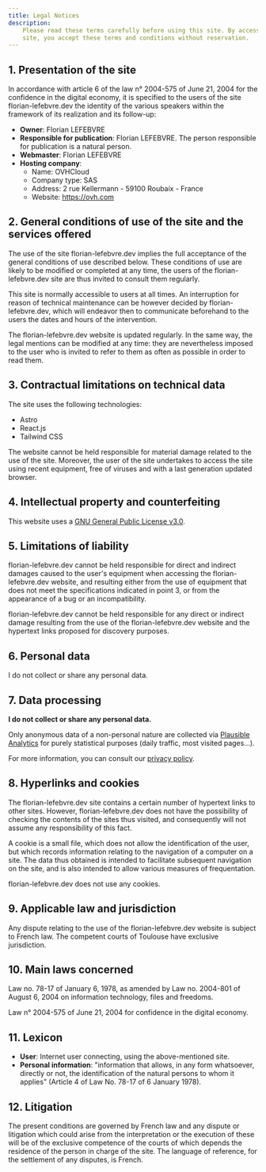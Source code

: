 ```yaml
---
title: Legal Notices
description:
    Please read these terms carefully before using this site. By accessing this
    site, you accept these terms and conditions without reservation.
---
```


## 1. Presentation of the site

In accordance with article 6 of the law n° 2004-575 of June 21, 2004 for the
confidence in the digital economy, it is specified to the users of the site
florian-lefebvre.dev the identity of the various speakers within the framework
of its realization and its follow-up:

-   **Owner**: Florian LEFEBVRE
-   **Responsible for publication**: Florian LEFEBVRE. The person responsible
    for publication is a natural person.
-   **Webmaster**: Florian LEFEBVRE
-   **Hosting company**:
    -   Name: OVHCloud
    -   Company type: SAS
    -   Address: 2 rue Kellermann - 59100 Roubaix - France
    -   Website: https://ovh.com

## 2. General conditions of use of the site and the services offered

The use of the site florian-lefebvre.dev implies the full acceptance of the
general conditions of use described below. These conditions of use are likely to
be modified or completed at any time, the users of the florian-lefebvre.dev site
are thus invited to consult them regularly.

This site is normally accessible to users at all times. An interruption for
reason of technical maintenance can be however decided by florian-lefebvre.dev,
which will endeavor then to communicate beforehand to the users the dates and
hours of the intervention.

The florian-lefebvre.dev website is updated regularly. In the same way, the
legal mentions can be modified at any time: they are nevertheless imposed to the
user who is invited to refer to them as often as possible in order to read them.

## 3. Contractual limitations on technical data

The site uses the following technologies:

-   Astro
-   React.js
-   Tailwind CSS

The website cannot be held responsible for material damage related to the use of
the site. Moreover, the user of the site undertakes to access the site using
recent equipment, free of viruses and with a last generation updated browser.

## 4. Intellectual property and counterfeiting

This website uses a
[GNU General Public License v3.0](https://github.com/florian-lefebvre/portfolio/blob/v5/astro/LICENSE).

## 5. Limitations of liability

florian-lefebvre.dev cannot be held responsible for direct and indirect damages
caused to the user's equipment when accessing the florian-lefebvre.dev website,
and resulting either from the use of equipment that does not meet the
specifications indicated in point 3, or from the appearance of a bug or an
incompatibility.

florian-lefebvre.dev cannot be held responsible for any direct or indirect
damage resulting from the use of the florian-lefebvre.dev website and the
hypertext links proposed for discovery purposes.

## 6. Personal data

I do not collect or share any personal data.

## 7. Data processing

**I do not collect or share any personal data.**

Only anonymous data of a non-personal nature are collected via
[Plausible Analytics](https://plausible.io) for purely statistical purposes
(daily traffic, most visited pages...).

For more information, you can consult our
[privacy policy](/legal/privacy-policy).

## 8. Hyperlinks and cookies

The florian-lefebvre.dev site contains a certain number of hypertext links to
other sites. However, florian-lefebvre.dev does not have the possibility of
checking the contents of the sites thus visited, and consequently will not
assume any responsibility of this fact.

A cookie is a small file, which does not allow the identification of the user,
but which records information relating to the navigation of a computer on a
site. The data thus obtained is intended to facilitate subsequent navigation on
the site, and is also intended to allow various measures of frequentation.

florian-lefebvre.dev does not use any cookies.

## 9. Applicable law and jurisdiction

Any dispute relating to the use of the florian-lefebvre.dev website is subject
to French law. The competent courts of Toulouse have exclusive jurisdiction.

## 10. Main laws concerned

Law no. 78-17 of January 6, 1978, as amended by Law no. 2004-801 of August 6,
2004 on information technology, files and freedoms.

Law n° 2004-575 of June 21, 2004 for confidence in the digital economy.

## 11. Lexicon

-   **User**: Internet user connecting, using the above-mentioned site.
-   **Personal information**: "information that allows, in any form whatsoever,
    directly or not, the identification of the natural persons to whom it
    applies" (Article 4 of Law No. 78-17 of 6 January 1978).

## 12. Litigation

The present conditions are governed by French law and any dispute or litigation
which could arise from the interpretation or the execution of these will be of
the exclusive competence of the courts of which depends the residence of the
person in charge of the site. The language of reference, for the settlement of
any disputes, is French.
